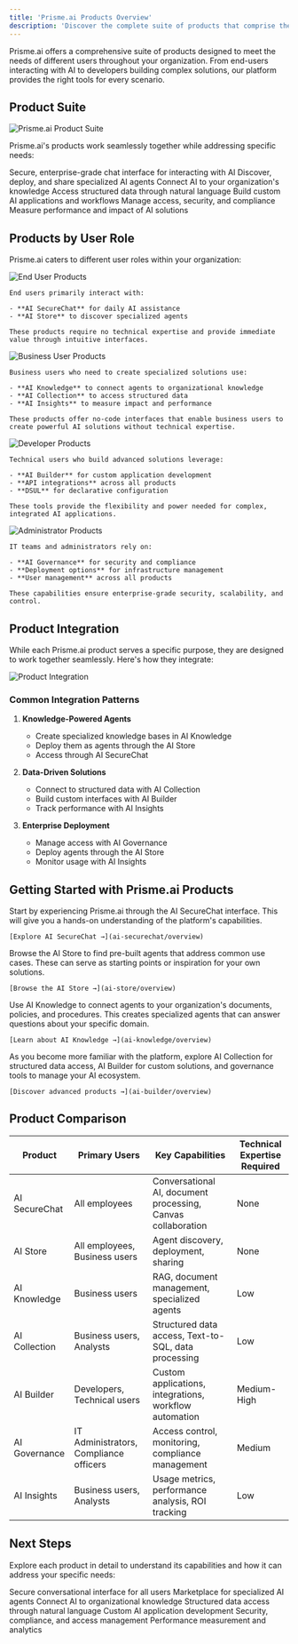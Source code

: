 ```yaml
---
title: 'Prisme.ai Products Overview'
description: 'Discover the complete suite of products that comprise the Prisme.ai platform'
---
```


Prisme.ai offers a comprehensive suite of products designed to meet the needs of different users throughout your organization. From end-users interacting with AI to developers building complex solutions, our platform provides the right tools for every scenario.

## Product Suite

<Frame>
  <img src="/images/products-overview.png" alt="Prisme.ai Product Suite" />
</Frame>

Prisme.ai's products work seamlessly together while addressing specific needs:

<CardGroup cols={3}>
  <Card
    title="AI SecureChat"
    icon="message-bot"
    href="ai-securechat/overview"
    color="#4D7CFF"
  >
    Secure, enterprise-grade chat interface for interacting with AI
  </Card>
  <Card
    title="AI Store"
    icon="store"
    href="ai-store/overview"
    color="#6B47D9"
  >
    Discover, deploy, and share specialized AI agents
  </Card>
  <Card
    title="AI Knowledge"
    icon="book"
    href="ai-knowledge/overview"
    color="#F97316"
  >
    Connect AI to your organization's knowledge
  </Card>
  <Card
    title="AI Collection"
    icon="database"
    href="ai-collection/overview"
    color="#10B981"
  >
    Access structured data through natural language
  </Card>
  <Card
    title="AI Builder"
    icon="screwdriver-wrench"
    href="ai-builder/overview"
    color="#3B82F6"
  >
    Build custom AI applications and workflows
  </Card>
  <Card
    title="AI Governance"
    icon="shield-check"
    href="ai-governance/overview"
    color="#6366F1"
  >
    Manage access, security, and compliance
  </Card>
  <Card
    title="AI Insights"
    icon="chart-mixed"
    href="ai-insights/overview"
    color="#EC4899"
  >
    Measure performance and impact of AI solutions
  </Card>
</CardGroup>

## Products by User Role

Prisme.ai caters to different user roles within your organization:

<Tabs>
  <Tab title="End Users">
    <Frame>
      <img src="/images/end-user-products.png" alt="End User Products" />
    </Frame>
    
    End users primarily interact with:
    
    - **AI SecureChat** for daily AI assistance
    - **AI Store** to discover specialized agents
    
    These products require no technical expertise and provide immediate value through intuitive interfaces.
  </Tab>
  
  <Tab title="Business Users">
    <Frame>
      <img src="/images/business-user-products.png" alt="Business User Products" />
    </Frame>
    
    Business users who need to create specialized solutions use:
    
    - **AI Knowledge** to connect agents to organizational knowledge
    - **AI Collection** to access structured data
    - **AI Insights** to measure impact and performance
    
    These products offer no-code interfaces that enable business users to create powerful AI solutions without technical expertise.
  </Tab>
  
  <Tab title="Developers">
    <Frame>
      <img src="/images/developer-products.png" alt="Developer Products" />
    </Frame>
    
    Technical users who build advanced solutions leverage:
    
    - **AI Builder** for custom application development
    - **API integrations** across all products
    - **DSUL** for declarative configuration
    
    These tools provide the flexibility and power needed for complex, integrated AI applications.
  </Tab>
  
  <Tab title="IT & Administrators">
    <Frame>
      <img src="/images/admin-products.png" alt="Administrator Products" />
    </Frame>
    
    IT teams and administrators rely on:
    
    - **AI Governance** for security and compliance
    - **Deployment options** for infrastructure management
    - **User management** across all products
    
    These capabilities ensure enterprise-grade security, scalability, and control.
  </Tab>
</Tabs>

## Product Integration

While each Prisme.ai product serves a specific purpose, they are designed to work together seamlessly. Here's how they integrate:

<Frame>
  <img src="/images/product-integration.png" alt="Product Integration" />
</Frame>

### Common Integration Patterns

1. **Knowledge-Powered Agents**
   - Create specialized knowledge bases in AI Knowledge
   - Deploy them as agents through the AI Store
   - Access through AI SecureChat

2. **Data-Driven Solutions**
   - Connect to structured data with AI Collection
   - Build custom interfaces with AI Builder
   - Track performance with AI Insights

3. **Enterprise Deployment**
   - Manage access with AI Governance
   - Deploy agents through the AI Store
   - Monitor usage with AI Insights

## Getting Started with Prisme.ai Products

<Steps>
  <Step title="Begin with AI SecureChat">
    Start by experiencing Prisme.ai through the AI SecureChat interface. This will give you a hands-on understanding of the platform's capabilities.
    
    [Explore AI SecureChat →](ai-securechat/overview)
  </Step>
  
  <Step title="Discover specialized agents">
    Browse the AI Store to find pre-built agents that address common use cases. These can serve as starting points or inspiration for your own solutions.
    
    [Browse the AI Store →](ai-store/overview)
  </Step>
  
  <Step title="Connect to your knowledge">
    Use AI Knowledge to connect agents to your organization's documents, policies, and procedures. This creates specialized agents that can answer questions about your specific domain.
    
    [Learn about AI Knowledge →](ai-knowledge/overview)
  </Step>
  
  <Step title="Expand to advanced use cases">
    As you become more familiar with the platform, explore AI Collection for structured data access, AI Builder for custom solutions, and governance tools to manage your AI ecosystem.
    
    [Discover advanced products →](ai-builder/overview)
  </Step>
</Steps>

## Product Comparison

<table>
  <thead>
    <tr>
      <th>Product</th>
      <th>Primary Users</th>
      <th>Key Capabilities</th>
      <th>Technical Expertise Required</th>
    </tr>
  </thead>
  <tbody>
    <tr>
      <td>AI SecureChat</td>
      <td>All employees</td>
      <td>Conversational AI, document processing, Canvas collaboration</td>
      <td>None</td>
    </tr>
    <tr>
      <td>AI Store</td>
      <td>All employees, Business users</td>
      <td>Agent discovery, deployment, sharing</td>
      <td>None</td>
    </tr>
    <tr>
      <td>AI Knowledge</td>
      <td>Business users</td>
      <td>RAG, document management, specialized agents</td>
      <td>Low</td>
    </tr>
    <tr>
      <td>AI Collection</td>
      <td>Business users, Analysts</td>
      <td>Structured data access, Text-to-SQL, data processing</td>
      <td>Low</td>
    </tr>
    <tr>
      <td>AI Builder</td>
      <td>Developers, Technical users</td>
      <td>Custom applications, integrations, workflow automation</td>
      <td>Medium-High</td>
    </tr>
    <tr>
      <td>AI Governance</td>
      <td>IT Administrators, Compliance officers</td>
      <td>Access control, monitoring, compliance management</td>
      <td>Medium</td>
    </tr>
    <tr>
      <td>AI Insights</td>
      <td>Business users, Analysts</td>
      <td>Usage metrics, performance analysis, ROI tracking</td>
      <td>Low</td>
    </tr>
  </tbody>
</table>

## Next Steps

Explore each product in detail to understand its capabilities and how it can address your specific needs:

<CardGroup cols={2}>
  <Card
    title="AI SecureChat"
    icon="message-bot"
    href="ai-securechat/overview"
  >
    Secure conversational interface for all users
  </Card>
  <Card
    title="AI Store"
    icon="store"
    href="ai-store/overview"
  >
    Marketplace for specialized AI agents
  </Card>
  <Card
    title="AI Knowledge"
    icon="book"
    href="ai-knowledge/overview"
  >
    Connect AI to organizational knowledge
  </Card>
  <Card
    title="AI Collection"
    icon="database"
    href="ai-collection/overview"
  >
    Structured data access through natural language
  </Card>
  <Card
    title="AI Builder"
    icon="screwdriver-wrench"
    href="ai-builder/overview"
  >
    Custom AI application development
  </Card>
  <Card
    title="AI Governance"
    icon="shield-check"
    href="ai-governance/overview"
  >
    Security, compliance, and access management
  </Card>
  <Card
    title="AI Insights"
    icon="chart-mixed"
    href="ai-insights/overview"
  >
    Performance measurement and analytics
  </Card>
</CardGroup>
